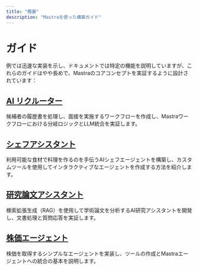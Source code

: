```yaml
---
title: "概要"
description: "Mastraを使った構築ガイド"
---
```


# ガイド

例では迅速な実装を示し、ドキュメントでは特定の機能を説明していますが、これらのガイドはやや長めで、Mastraのコアコンセプトを実証するように設計されています：

## [AI リクルーター](/guides/guide/ai-recruiter)

候補者の履歴書を処理し、面接を実施するワークフローを作成し、Mastraワークフローにおける分岐ロジックとLLM統合を実証します。

## [シェフアシスタント](/guides/guide/chef-michel)

利用可能な食材で料理を作るのを手伝うAIシェフエージェントを構築し、カスタムツールを使用してインタラクティブなエージェントを作成する方法を紹介します。

## [研究論文アシスタント](/guides/guide/research-assistant)

検索拡張生成（RAG）を使用して学術論文を分析するAI研究アシスタントを開発し、文書処理と質問応答を実証します。

## [株価エージェント](/guides/guide/stock-agent)

株価を取得するシンプルなエージェントを実装し、ツールの作成とMastraエージェントへの統合の基本を説明します。
